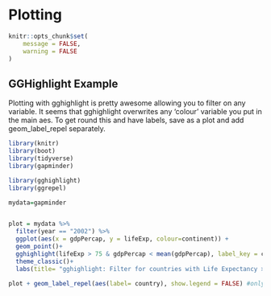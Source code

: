 # Plotting
```r
knitr::opts_chunk$set(
	message = FALSE,
	warning = FALSE
)
```

## GGHighlight Example

Plotting with gghighlight is pretty awesome allowing you to filter on any variable. It seems that gghighlight overwrites any 'colour' variable you put in the main aes. To get round this and have labels, save as a plot and add geom_label_repel separately. 



```r
library(knitr)
library(boot)
library(tidyverse)
library(gapminder)

```


```r
library(gghighlight)
library(ggrepel)

mydata=gapminder


plot = mydata %>% 
  filter(year == "2002") %>% 
  ggplot(aes(x = gdpPercap, y = lifeExp, colour=continent)) +
  geom_point()+
  gghighlight(lifeExp > 75 & gdpPercap < mean(gdpPercap), label_key = country, use_direct_label = FALSE)+ 
  theme_classic()+ 
  labs(title= "gghighlight: Filter for countries with Life Expectancy >75 and GDP < mean" )  

plot + geom_label_repel(aes(label= country), show.legend = FALSE) #only needed if you use  use_direct_label = FALSE. This allows you to have a colour legend as well. 

```

